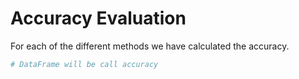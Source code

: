 # Accuracy Evaluation

For each of the different methods we have calculated the accuracy.
```r
# DataFrame will be call accuracy
```

